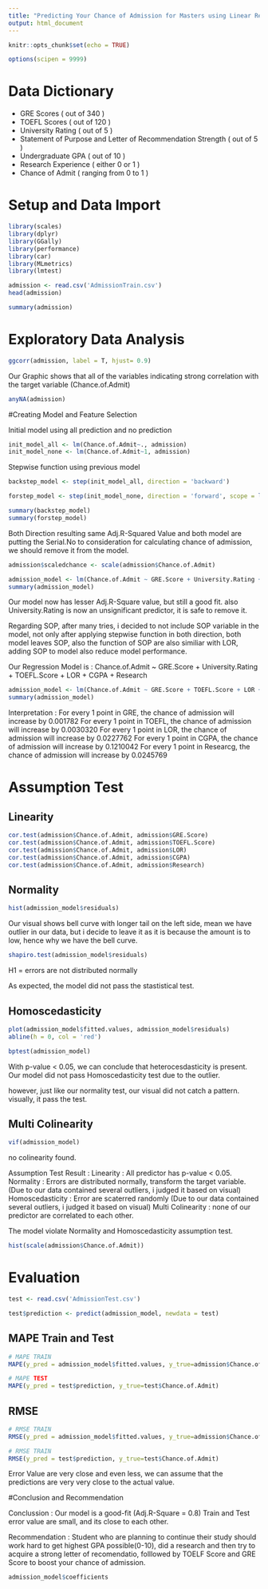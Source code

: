 ---
title: "Predicting Your Chance of Admission for Masters using Linear Regression Model "
output: html_document
---

```{r setup, include=FALSE}
knitr::opts_chunk$set(echo = TRUE)
```
```{r}
options(scipen = 9999)
```

# Data Dictionary
- GRE Scores ( out of 340 )
- TOEFL Scores ( out of 120 )
- University Rating ( out of 5 )
- Statement of Purpose and Letter of Recommendation Strength ( out of 5 )
- Undergraduate GPA ( out of 10 )
- Research Experience ( either 0 or 1 )
- Chance of Admit ( ranging from 0 to 1 )


# Setup and Data Import

```{r message=FALSE}
library(scales)
library(dplyr)
library(GGally)
library(performance)
library(car)
library(MLmetrics)
library(lmtest)
```


```{r}
admission <- read.csv('AdmissionTrain.csv')
head(admission)
```

```{r}
summary(admission)
```

# Exploratory Data Analysis

```{r}
ggcorr(admission, label = T, hjust= 0.9)
```
Our Graphic shows that all of the variables indicating strong correlation with the target variable (Chance.of.Admit)

```{r}
anyNA(admission)
```
#Creating Model and Feature Selection

Initial model using all prediction and no prediction
```{r}
init_model_all <- lm(Chance.of.Admit~., admission)
init_model_none <- lm(Chance.of.Admit~1, admission)
```

Stepwise function using previous model
```{r message=FALSE}
backstep_model <- step(init_model_all, direction = 'backward')
```

```{r message=FALSE}
forstep_model <- step(init_model_none, direction = 'forward', scope = list(lower = init_model_none, upper = init_model_all))
```

```{r}
summary(backstep_model)
summary(forstep_model)
```
Both Direction resulting same Adj.R-Squared Value and both model are putting the Serial.No to consideration for calculating chance of admission, we should remove it from the model.

```{r}
admission$scaledchance <- scale(admission$Chance.of.Admit)
```


```{r}
admission_model <- lm(Chance.of.Admit ~ GRE.Score + University.Rating + TOEFL.Score + LOR + CGPA + Research, admission)
summary(admission_model)
```

Our model now has lesser Adj.R-Square value, but still a good fit. also University.Rating is now an unsignificant predictor, it is safe to remove it.

Regarding SOP, after many tries, i decided to not include SOP variable in the model,  not only after applying stepwise function in both direction, both model leaves SOP, also the function of SOP are also similiar with LOR, adding SOP to model also reduce model performance.

Our Regression Model is :
Chance.of.Admit ~ GRE.Score + University.Rating + TOEFL.Score + LOR + CGPA + Research

```{r}
admission_model <- lm(Chance.of.Admit ~ GRE.Score + TOEFL.Score + LOR + CGPA + Research, admission)
summary(admission_model)
```
Interpretation :
For every 1 point in GRE, the chance of admission will increase by 0.001782
For every 1 point in TOEFL, the chance of admission will increase by 0.0030320
For every 1 point in LOR, the chance of admission will increase by 0.0227762
For every 1 point in CGPA, the chance of admission will increase by 0.1210042
For every 1 point in Researcg, the chance of admission will increase by 0.0245769

# Assumption Test

## Linearity
```{r}
cor.test(admission$Chance.of.Admit, admission$GRE.Score)
cor.test(admission$Chance.of.Admit, admission$TOEFL.Score)
cor.test(admission$Chance.of.Admit, admission$LOR)
cor.test(admission$Chance.of.Admit, admission$CGPA)
cor.test(admission$Chance.of.Admit, admission$Research)
```

## Normality
```{r}
hist(admission_model$residuals)
```

Our visual shows bell curve with longer tail on the left side, mean we have outlier in our data, but i decide to leave it as it is because the amount is to low, hence why we have the bell curve. 

```{r}
shapiro.test(admission_model$residuals)
```
H1 = errors are not distributed normally

As expected, the model did not pass the stastistical test.

## Homoscedasticity

```{r}
plot(admission_model$fitted.values, admission_model$residuals)
abline(h = 0, col = 'red')
```

```{r}
bptest(admission_model)
```
With p-value < 0.05, we can conclude that heterocesdasticity is present.
Our model did not pass Homoscedasticity test due to the outlier.

however, just like our normality test, our visual did not catch a pattern. visually, it pass the test.

## Multi Colinearity
```{r}
vif(admission_model)
```
no colinearity found.

Assumption Test Result :
Linearity : All predictor has p-value < 0.05. 
Normality : Errors are distributed normally, transform the target variable. (Due to our data contained several outliers, i judged it based on visual)
Homoscedasticity : Error are scaterred randomly (Due to our data contained several outliers, i judged it based on visual)
Multi Colinearity : none of our predictor are correlated to each other.

The model violate Normality and Homoscedasticity assumption test.

```{r}
hist(scale(admission$Chance.of.Admit))
```


# Evaluation

```{r}
test <- read.csv('AdmissionTest.csv')
```

```{r}
test$prediction <- predict(admission_model, newdata = test)
```


## MAPE Train and Test
```{r}
# MAPE TRAIN
MAPE(y_pred = admission_model$fitted.values, y_true=admission$Chance.of.Admit)
```

```{r}
# MAPE TEST
MAPE(y_pred = test$prediction, y_true=test$Chance.of.Admit)
```

## RMSE
```{r}
# RMSE TRAIN
RMSE(y_pred = admission_model$fitted.values, y_true=admission$Chance.of.Admit)
```
```{r}
# RMSE TRAIN
RMSE(y_pred = test$prediction, y_true=test$Chance.of.Admit)
```
Error Value are very close and even less, we can assume that the predictions are very very close to the actual value.

#Conclusion and Recommendation

Conclussion :
Our model is a good-fit (Adj.R-Square = 0.8)
Train and Test error value are small, and its close to each other.

Recommendation :
Student who are planning to continue their study should work hard to get highest GPA possible(0-10), did a research and then try to acquire a strong letter of recomendatio, folllowed by TOELF Score and GRE Score to boost your chance of admission.

```{r}
admission_model$coefficients
```













































